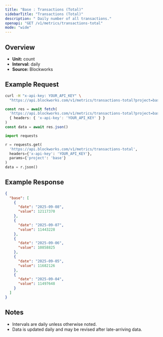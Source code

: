 ```yaml
---
title: "Base : Transactions (Total)"
sidebarTitle: "Transactions (Total)"
description: " Daily number of all transactions."
openapi: "GET /v1/metrics/transactions-total"
mode: "wide"
---
```


## Overview

- **Unit:** count
- **Interval:** daily
- **Source:** Blockworks

## Example Request

<CodeGroup>

```bash cURL
curl -H "x-api-key: YOUR_API_KEY" \
  "https://api.blockworks.com/v1/metrics/transactions-total?project=base"
```

```typescript TypeScript
const res = await fetch(
  'https://api.blockworks.com/v1/metrics/transactions-total?project=base',
  { headers: { 'x-api-key': 'YOUR_API_KEY' } }
)
const data = await res.json()
```

```python Python
import requests

r = requests.get(
  'https://api.blockworks.com/v1/metrics/transactions-total',
  headers={'x-api-key': 'YOUR_API_KEY'},
  params={'project': 'base'}
)
data = r.json()
```

</CodeGroup>

## Example Response

```json
{
  "base": [
    {
      "date": "2025-09-08",
      "value": 12117370
    },
    {
      "date": "2025-09-07",
      "value": 11443228
    },
    {
      "date": "2025-09-06",
      "value": 10858825
    },
    {
      "date": "2025-09-05",
      "value": 11682126
    },
    {
      "date": "2025-09-04",
      "value": 11497648
    }
  ]
}
```

## Notes
- Intervals are daily unless otherwise noted.
- Data is updated daily and may be revised after late-arriving data.

